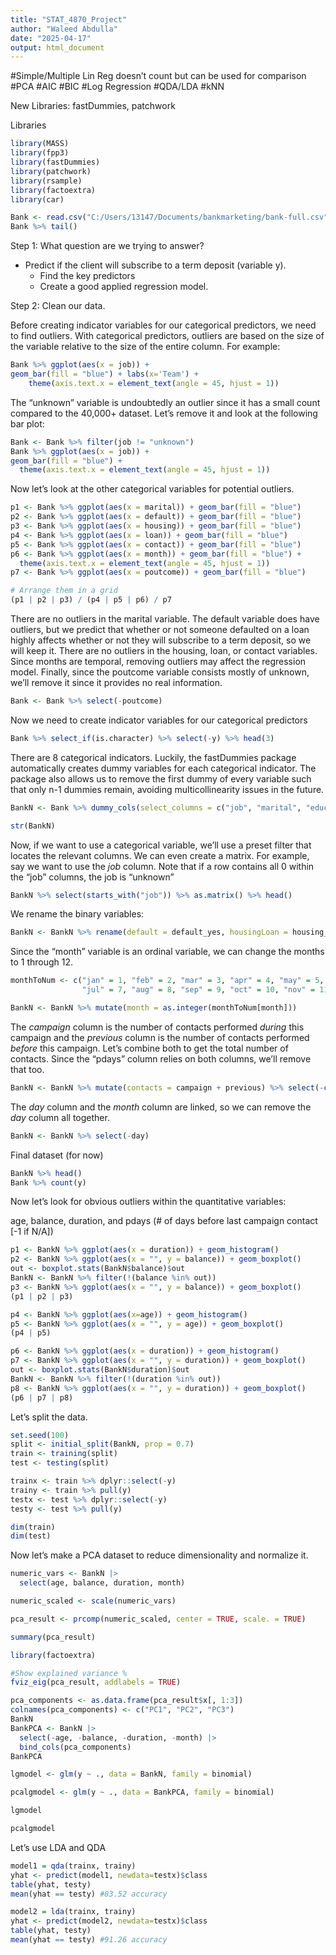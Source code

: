 ---
title: "STAT_4870_Project"
author: "Waleed Abdulla"
date: "2025-04-17"
output: html_document
---

#Simple/Multiple Lin Reg doesn't count but can be used for comparison
#PCA
#AIC
#BIC
#Log Regression
#QDA/LDA
#kNN

New Libraries: fastDummies, patchwork

Libraries
```{r, include=FALSE}
library(MASS)
library(fpp3)
library(fastDummies)
library(patchwork)
library(rsample)
library(factoextra)
library(car)
```


```{r}
Bank <- read.csv("C:/Users/13147/Documents/bankmarketing/bank-full.csv", sep = ";")
Bank %>% tail()
```

Step 1: What question are we trying to answer?

 - Predict if the client will subscribe to a term deposit (variable y).
    - Find the key predictors 
    - Create a good applied regression model.
 
 
Step 2: Clean our data.

Before creating indicator variables for our categorical predictors, we need to find outliers. With categorical predictors, outliers are based on the size of the variable relative to the size of the entire column. For example:
  
```{r}
Bank %>% ggplot(aes(x = job)) +
geom_bar(fill = "blue") + labs(x='Team') +
    theme(axis.text.x = element_text(angle = 45, hjust = 1))
```

The "unknown" variable is undoubtedly an outlier since it has a small count compared to the 40,000+ dataset. Let's remove it and look at the following bar plot:

```{r}
Bank <- Bank %>% filter(job != "unknown")
Bank %>% ggplot(aes(x = job)) +
geom_bar(fill = "blue") + 
  theme(axis.text.x = element_text(angle = 45, hjust = 1))
```

Now let's look at the other categorical variables for potential outliers.

```{r}
p1 <- Bank %>% ggplot(aes(x = marital)) + geom_bar(fill = "blue")
p2 <- Bank %>% ggplot(aes(x = default)) + geom_bar(fill = "blue")
p3 <- Bank %>% ggplot(aes(x = housing)) + geom_bar(fill = "blue")
p4 <- Bank %>% ggplot(aes(x = loan)) + geom_bar(fill = "blue")
p5 <- Bank %>% ggplot(aes(x = contact)) + geom_bar(fill = "blue")
p6 <- Bank %>% ggplot(aes(x = month)) + geom_bar(fill = "blue") + 
  theme(axis.text.x = element_text(angle = 45, hjust = 1))
p7 <- Bank %>% ggplot(aes(x = poutcome)) + geom_bar(fill = "blue")

# Arrange them in a grid
(p1 | p2 | p3) / (p4 | p5 | p6) / p7

```

There are no outliers in the marital variable. The default variable does have outliers, but we predict that whether or not someone defaulted on a loan highly affects whether or not they will subscribe to a term deposit, so we will keep it. There are no outliers in the housing, loan, or contact variables. Since months are temporal, removing outliers may affect the regression model. Finally, since the poutcome variable consists mostly of unknown, we'll remove it since it provides no real information.

```{r}
Bank <- Bank %>% select(-poutcome)
```

Now we need to create indicator variables for our categorical predictors
  
```{r}
Bank %>% select_if(is.character) %>% select(-y) %>% head(3)
```
There are 8 categorical indicators. Luckily, the fastDummies package automatically creates dummy variables for each categorical indicator. The package also allows us to remove the first dummy of every variable such that only n-1 dummies remain, avoiding multicollinearity issues in the future.

```{r}
BankN <- Bank %>% dummy_cols(select_columns = c("job", "marital", "education", "default", "housing", "loan", "contact", "y"), remove_first_dummy = TRUE) %>% select(-c("job", "marital", "education", "default", "housing", "loan", "contact","y")) %>% as.data.frame()

str(BankN)
```

Now, if we want to use a categorical variable, we'll use a preset filter that locates the relevant columns. We can even create a matrix. For example, say we want to use the *job* column. Note that if a row contains all 0 within the "job" columns, the job is "unknown"

```{r}
BankN %>% select(starts_with("job")) %>% as.matrix() %>% head()
```
We rename the binary variables:

```{r}
BankN <- BankN %>% rename(default = default_yes, housingLoan = housing_yes, personalLoan = loan_yes, y = y_yes)
```

Since the "month" variable is an ordinal variable, we can change the months to 1 through 12.

```{r}
monthToNum <- c("jan" = 1, "feb" = 2, "mar" = 3, "apr" = 4, "may" = 5, "jun" = 6,
                "jul" = 7, "aug" = 8, "sep" = 9, "oct" = 10, "nov" = 11, "dec" = 12)

BankN <- BankN %>% mutate(month = as.integer(monthToNum[month]))
```


The *campaign* column is the number of contacts performed *during* this campaign and the *previous* column is the number of contacts performed *before* this campaign. Let's combine both to get the total number of contacts. Since the "pdays" column relies on both columns, we'll remove that too.

```{r}
BankN <- BankN %>% mutate(contacts = campaign + previous) %>% select(-c("campaign","previous", "pdays"))
```

The *day* column and the *month* column are linked, so we can remove the *day* column all together. 

```{r}
BankN <- BankN %>% select(-day)
```

Final dataset (for now)
```{r}
BankN %>% head()
Bank %>% count(y)
```

Now let's look for obvious outliers within the quantitative variables:

age, balance, duration, and pdays (# of days before last campaign contact [-1 if N/A])

```{r}
p1 <- BankN %>% ggplot(aes(x = duration)) + geom_histogram()
p2 <- BankN %>% ggplot(aes(x = "", y = balance)) + geom_boxplot()
out <- boxplot.stats(BankN$balance)$out
BankN <- BankN %>% filter(!(balance %in% out))
p3 <- BankN %>% ggplot(aes(x = "", y = balance)) + geom_boxplot()
(p1 | p2 | p3)

p4 <- BankN %>% ggplot(aes(x=age)) + geom_histogram()
p5 <- BankN %>% ggplot(aes(x = "", y = age)) + geom_boxplot()
(p4 | p5)

p6 <- BankN %>% ggplot(aes(x = duration)) + geom_histogram()
p7 <- BankN %>% ggplot(aes(x = "", y = duration)) + geom_boxplot()
out <- boxplot.stats(BankN$duration)$out
BankN <- BankN %>% filter(!(duration %in% out))
p8 <- BankN %>% ggplot(aes(x = "", y = duration)) + geom_boxplot()
(p6 | p7 | p8)
```

Let's split the data. 

```{r}
set.seed(100)
split <- initial_split(BankN, prop = 0.7)
train <- training(split)
test <- testing(split)

trainx <- train %>% dplyr::select(-y)
trainy <- train %>% pull(y)
testx <- test %>% dplyr::select(-y)
testy <- test %>% pull(y)

dim(train)
dim(test)
```
Now let's make a PCA dataset to reduce dimensionality and normalize it.

```{r}
numeric_vars <- BankN |>
  select(age, balance, duration, month)

numeric_scaled <- scale(numeric_vars)

pca_result <- prcomp(numeric_scaled, center = TRUE, scale. = TRUE)

summary(pca_result)

library(factoextra)

#Show explained variance %
fviz_eig(pca_result, addlabels = TRUE)

pca_components <- as.data.frame(pca_result$x[, 1:3])
colnames(pca_components) <- c("PC1", "PC2", "PC3")
BankN
BankPCA <- BankN |>
  select(-age, -balance, -duration, -month) |>
  bind_cols(pca_components)
BankPCA
```

```{r}

lgmodel <- glm(y ~ ., data = BankN, family = binomial)

pcalgmodel <- glm(y ~ ., data = BankPCA, family = binomial)

lgmodel

pcalgmodel
```

Let's use LDA and QDA

```{r}
model1 = qda(trainx, trainy)
yhat <- predict(model1, newdata=testx)$class
table(yhat, testy)
mean(yhat == testy) #83.52 accuracy

model2 = lda(trainx, trainy)
yhat <- predict(model2, newdata=testx)$class
table(yhat, testy)
mean(yhat == testy) #91.26 accuracy
```
